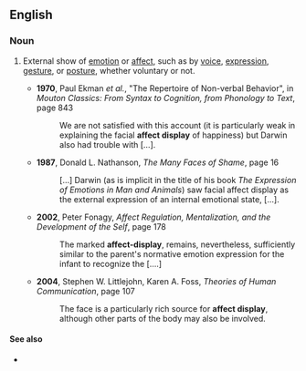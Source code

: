 ==English==

===Noun===
{{wikipedia}}
{{en-noun|head=[[affect]] [[display]]}}

# {{lb|en|psychology}} External show of [[emotion]] or [[affect]], such as by [[voice]], [[expression]], [[gesture]], or [[posture]], whether voluntary or not.
#* '''1970''', Paul Ekman ''et al.'', "The Repertoire of Non-verbal Behavior", in ''Mouton Classics: From Syntax to Cognition, from Phonology to Text'', page 843
#*: We are not satisfied with this account (it is particularly weak in explaining the facial '''affect display''' of happiness) but Darwin also had trouble with […].
#* '''1987''', Donald L. Nathanson, ''The Many Faces of Shame'', page 16
#*: […] Darwin (as is implicit in the title of his book ''The Expression of Emotions in Man and Animals'') saw facial affect display as the external expression of an internal emotional state, […].
#* '''2002''', Peter Fonagy, ''Affect Regulation, Mentalization, and the Development of the Self'', page 178
#*: The marked '''affect-display''', remains, nevertheless, sufficiently similar to the parent's normative emotion expression for the infant to recognize the [….]
#* '''2004''', Stephen W. Littlejohn, Karen A. Foss, ''Theories of Human Communication'', page 107
#*: The face is a particularly rich source for '''affect display''', although other parts of the body may also be involved.

====See also====
* {{l|en|emotional expression}}